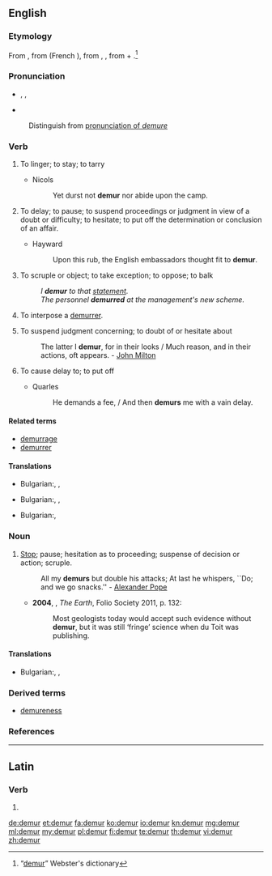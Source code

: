 ==English==

===Etymology===
From {{etyl|xno|en}} {{term|demorer|lang=fro}}, from {{etyl|fro|en}} {{term|demorer|lang=fro}} (French {{term|demeurer|lang=fr}}), from {{etyl|VL.|en}} {{term|demoro|lang=la}}, {{etyl|la|en}}
{{term|demorari||to tarry|lang=la}}, from {{term|de-|lang=la}} + {{term|morari||to delay|lang=la}}.<ref>“[http://machaut.uchicago.edu/?action=search&word=demur&resource=Webster%27s&quicksearch=on demur]” Webster's dictionary</ref>

===Pronunciation===
* {{a|RP}} {{enPR|dĭmûrʹ}}, {{IPA|/dɪˈmɜː/}}, {{X-SAMPA|/dI"m3:/}}
* {{rhymes|ɜː(r)}}
: Distinguish from [[demure#Pronunciation|pronunciation of ''demure'']]

===Verb===
{{en-verb|demur|r|ing}}

# {{context|intransitive|obsolete}} To linger; to stay; to tarry
#* Nicols
#*: Yet durst not '''demur''' nor abide upon the camp.
# {{context|intransitive}} To delay; to pause; to suspend proceedings or judgment in view of a doubt or difficulty; to hesitate; to put off the determination or conclusion of an affair.
#* Hayward
#*: Upon this rub, the English embassadors thought fit to '''demur'''.
# {{context|intransitive}} To scruple or object; to take exception; to oppose; to balk
#: ''I '''demur''' to that [[statement]].''
#: ''The personnel '''demurred''' at the management's new scheme.''
# {{context|intransitive|legal}} To interpose a [[demurrer]].
# {{context|transitive|obsolete}} To suspend judgment concerning; to doubt of or hesitate about
#: The latter I '''demur''', for in their looks / Much reason, and in their actions, oft appears. - [[w:John Milton|John Milton]]
# {{context|transitive|obsolete}} To cause delay to; to put off
#* Quarles
#*: He demands a fee, / And then '''demurs''' me with a vain delay.

====Related terms====
* [[demurrage]]
* [[demurrer]]

====Translations====
{{trans-top|{{intransitive}} To delay; to pause; to suspend proceedings }}
* Bulgarian:,  {{t-|bg|колебая се}},  {{t+|bg|отлагам}}
{{trans-mid}}
{{trans-bottom}}

{{trans-top|{{intransitive}} To balk; to oppose.}}
* Bulgarian:,  {{t-|bg|противя се}},  {{t-|bg|опъвам се}}
{{trans-mid}}
{{trans-bottom}}

{{trans-top|{{transitive|obsolete}} To cause delay to; to put off}}
* Bulgarian:,  {{t+|bg|отлагам}}
{{trans-mid}}
{{trans-bottom}}

===Noun===
{{en-noun}}

# [[Stop]]; pause; hesitation as to proceeding; suspense of decision or action; scruple.
#: All my '''demurs''' but double his attacks; At last he whispers, ``Do; and we go snacks.'' - [[w:Alexander Pope|Alexander Pope]]
#* '''2004''', {{w|Richard Fortey}}, ''The Earth'', Folio Society 2011, p. 132:
#*: Most geologists today would accept such evidence without '''demur''', but it was still ‘fringe’ science when du Toit was publishing.

====Translations====
{{trans-top|hesitation as to proceeding; suspense of decision or action; scruple}}
* Bulgarian:,  {{t+|bg|колебание|n}},  {{t+|bg|скрупули|p}}
{{trans-mid}}
{{trans-bottom}}

===Derived terms===
* [[demureness]]

===References===
<references/>

----

==Latin==

===Verb===
{{la-verb-form|dēmur}}

# {{conjugation of|do|dō|1|p|pres|pass|sub|lang=la}}

[[de:demur]]
[[et:demur]]
[[fa:demur]]
[[ko:demur]]
[[io:demur]]
[[kn:demur]]
[[mg:demur]]
[[ml:demur]]
[[my:demur]]
[[pl:demur]]
[[fi:demur]]
[[te:demur]]
[[th:demur]]
[[vi:demur]]
[[zh:demur]]